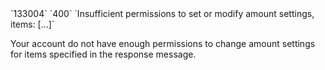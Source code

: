 <tr>
<td>`133004`</td>
<td>`400`</td>
<td>`Insufficient permissions to set or modify amount settings, items: [...]`</td>
<td>

Your account do not have enough permissions to change amount settings for items specified in the response message.

</td>
</tr>